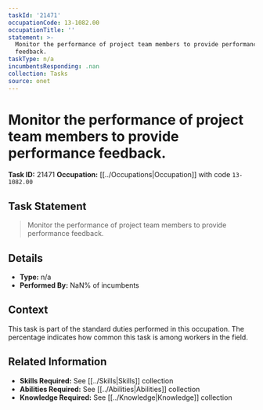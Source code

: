 ```yaml
---
taskId: '21471'
occupationCode: 13-1082.00
occupationTitle: ''
statement: >-
  Monitor the performance of project team members to provide performance
  feedback.
taskType: n/a
incumbentsResponding: .nan
collection: Tasks
source: onet
---
```

# Monitor the performance of project team members to provide performance feedback.

**Task ID:** 21471
**Occupation:** [[../Occupations|Occupation]] with code `13-1082.00`

## Task Statement

> Monitor the performance of project team members to provide performance feedback.

## Details

- **Type:** n/a
- **Performed By:** NaN% of incumbents

## Context

This task is part of the standard duties performed in this occupation. The percentage indicates how common this task is among workers in the field.

## Related Information

- **Skills Required:** See [[../Skills|Skills]] collection
- **Abilities Required:** See [[../Abilities|Abilities]] collection
- **Knowledge Required:** See [[../Knowledge|Knowledge]] collection
